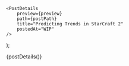 

    <PostDetails
        preview={preview}
        path={postPath}
        title="Predicting Trends in StarCraft 2"
        postedAt="WIP"
    />
);

<Fragment>{postDetails()}</Fragment>